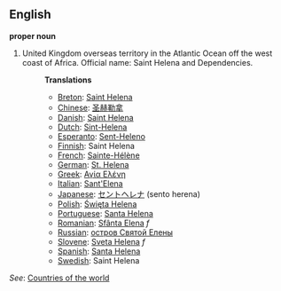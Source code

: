 ==English==

'''proper noun'''

# United Kingdom overseas territory in the Atlantic Ocean off the west coast of Africa. Official name: Saint Helena and Dependencies.
#:'''Translations'''
#:*[[Breton]]: [[Saint Helena]]
#:*[[Chinese]]: [[圣赫勒拿]]
#:*[[Danish]]: [[Saint Helena]]
#:*[[Dutch]]: [[Sint-Helena]]
#:*[[Esperanto]]: [[Sent-Heleno]]
#:*[[Finnish]]: Saint Helena
#:*[[French]]: [[Sainte-Hélène]]
#:*[[German]]: [[St. Helena]]
#:*[[Greek]]: [[Αγία Ελένη]]
#:*[[Italian]]: [[Sant'Elena]]
#:*[[Japanese]]: [[セントヘレナ]] (sento herena)
#:*[[Polish]]: [[Święta Helena]]
#:*[[Portuguese]]: [[Santa Helena]]
#:*[[Romanian]]: [[Sfânta Elena]] ''f''
#:*[[Russian]]: [[остров Святой Елены]]
#:*[[Slovene]]: [[Sveta Helena]] ''f''
#:*[[Spanish]]: [[Santa Helena]]
#:*[[Swedish]]: Saint Helena

''See'': [[Countries of the world]]